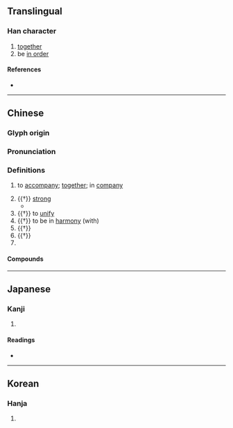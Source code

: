 {{character info}}
==Translingual==

===Han character===
{{Han char|rn=9|rad=人|as=09|sn=11|four=21261|canj=OPPA|ids=⿰亻皆}}

# [[together]]
# be [[in order]]

====References====
* {{Han ref|kx=0110.230|dkj=00855|dj=0236.070|hdz=10188.120|uh=5055|ud=20565|bh=B0BA|bd=45242}}

----

==Chinese==
{{zh-forms}}

===Glyph origin===
{{Han etym}}
{{Han compound|人|皆|ls=psc|c1=s|c2=p|t1=man}}

===Pronunciation===
{{zh-pron
|m=xié,jiē
|m_note=jiē - obsolete in Mainland, variant in Taiwan, for example: {{w|Mackay Memorial Hospital}} {{w|:zh:馬偕紀念醫院|馬偕紀念醫院}} ''Mǎjiē Jìniàn Yīyuàn''
|c=gaai1,haai4
|mc=y
|oc=y
|cat=v,adv,adj
}}

===Definitions===
{{zh-hanzi}}

# to [[accompany]]; [[together]]; in [[company]]
#: {{zh-x|偕同|along with}}
#: {{zh-x|偕行|to travel '''together'''}}
#: {{zh-x|偕老|to live '''together''' to a ripe old age [used in blessing newly-weds]}}
# {{†}} [[strong]]
#* {{zh-x|偕偕 士子、朝{zhāo}夕 從事。|An officer, '''strong and vigorous''',<br>Morning and evening I am engaged in service.|ref=Shijing}}
# {{†}} to [[unify]]
# {{†}} to be in [[harmony]] (with)
# {{†}} {{rfdef|zh}} <!-- 比、並 -->
# {{†}} {{zh-alt-form|皆|[[all]]}}
# {{surname|zh}}

====Compounds====
{{zh-der|偕偕|偕同|偕老|偕行|君子偕老|期頤偕老|白頭偕老|百年偕老|相偕|與民偕樂|計偕}}

----

==Japanese==

===Kanji===
{{ja-kanji|grade=|rs=人09}}

# {{rfdef|ja|sort=人09}}

====Readings====
* {{ja-readings
|goon=け
|kanon=かい
|kun=とも-に}}

----

==Korean==

===Hanja===
{{ko-hanja|hangeul=[[해]], [[혜]]|rv=hae, hye|mr=hae, hye}}

# {{rfdef|ko|sort=人09}}